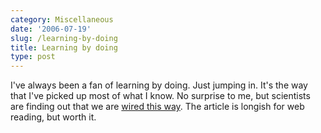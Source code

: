```yaml
---
category: Miscellaneous
date: '2006-07-19'
slug: /learning-by-doing
title: Learning by doing
type: post
---
```



I've always been a fan of learning by doing. Just jumping in. It's
the way that I've picked up most of what I know. No surprise to me,
but scientists are finding out that we are
[wired this way](http://www.seedmagazine.com/news/2006/07/how_we_know.php?page=all&p=y).
The article is longish for web reading, but worth it.